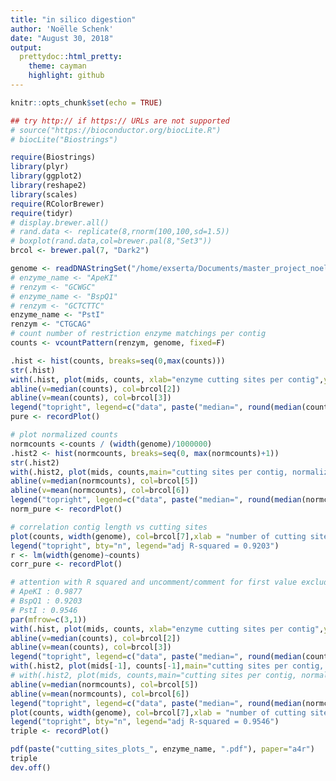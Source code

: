 ```yaml
---
title: "in silico digestion"
author: 'Noëlle Schenk'
date: "August 30, 2018"
output: 
  prettydoc::html_pretty:
    theme: cayman
    highlight: github
---
```


```r
knitr::opts_chunk$set(echo = TRUE)
```

```r
## try http:// if https:// URLs are not supported
# source("https://bioconductor.org/biocLite.R")
# biocLite("Biostrings")
```

```r
require(Biostrings)
library(plyr)
library(ggplot2)
library(reshape2)
library(scales)
require(RColorBrewer)
require(tidyr)
# display.brewer.all()
# rand.data <- replicate(8,rnorm(100,100,sd=1.5))
# boxplot(rand.data,col=brewer.pal(8,"Set3"))
brcol <- brewer.pal(7, "Dark2")
```

```r
genome <- readDNAStringSet("/home/exserta/Documents/master_project_noelle/data/exserta_genome_NGS/P.EXSERTA.contigs.v1.1.3.fasta")
# enzyme_name <- "ApeKI"
# renzym <- "GCWGC"
# enzyme_name <- "BspQ1"
# renzym <- "GCTCTTC"
enzyme_name <- "PstI"
renzym <- "CTGCAG"
# count number of restriction enzyme matchings per contig
counts <- vcountPattern(renzym, genome, fixed=F)

.hist <- hist(counts, breaks=seq(0,max(counts)))
str(.hist)
with(.hist, plot(mids, counts, xlab="enzyme cutting sites per contig",ylab="frequency", main=paste("in silico genome digestion", enzyme_name), pch=16, col=brcol[1]), sub = paste(sum(counts)/ (sum(width(genome))/ 1000000), " enzyme cutting sites per Mb sequence"))
abline(v=median(counts), col=brcol[2])
abline(v=mean(counts), col=brcol[3])
legend("topright", legend=c("data", paste("median=", round(median(counts), 2)), paste("mean=", round(mean(counts),2))), col=brcol[1:3], pch=15)
pure <- recordPlot()

# plot normalized counts
normcounts <-counts / (width(genome)/1000000)
.hist2 <- hist(normcounts, breaks=seq(0, max(normcounts)+1))
str(.hist2)
with(.hist2, plot(mids, counts,main="cutting sites per contig, normalized by contig length", col=brcol[4], xlab="cutting sites per contig and length [Mb]", ylab="Frequency"))
abline(v=median(normcounts), col=brcol[5])
abline(v=mean(normcounts), col=brcol[6])
legend("topright", legend=c("data", paste("median=", round(median(normcounts), 2)), paste("mean=", round(mean(normcounts),2))), col=brcol[4:6], pch=15)
norm_pure <- recordPlot()

# correlation contig length vs cutting sites
plot(counts, width(genome), col=brcol[7],xlab = "number of cutting sites", ylab = "contig length [Mb]", main="cutting sites per contig vs contig length")
legend("topright", bty="n", legend="adj R-squared = 0.9203")
r <- lm(width(genome)~counts)
corr_pure <- recordPlot()
```

```r
# attention with R squared and uncomment/comment for first value excluded
# ApeKI : 0.9877
# BspQ1 : 0.9203 
# PstI : 0.9546
par(mfrow=c(3,1))
with(.hist, plot(mids, counts, xlab="enzyme cutting sites per contig",ylab="frequency", main=paste("in silico genome digestion", enzyme_name), pch=16, col=brcol[1]))
abline(v=median(counts), col=brcol[2])
abline(v=mean(counts), col=brcol[3])
legend("topright", legend=c("data", paste("median=", round(median(counts), 2)), paste("mean=", round(mean(counts),2))), col=brcol[1:3], pch=15)
with(.hist2, plot(mids[-1], counts[-1],main="cutting sites per contig, normalized by contig length", col=brcol[4], xlab="cutting sites per contig and length [Mb]", ylab="Frequency", sub=paste("0 cutting sites in", length(which(normcounts == 0))," cases of total ", length(normcounts), " contigs")))
# with(.hist2, plot(mids, counts,main="cutting sites per contig, normalized by contig length", col=brcol[4], xlab="cutting sites per contig and length [Mb]", ylab="Frequency"))
abline(v=median(normcounts), col=brcol[5])
abline(v=mean(normcounts), col=brcol[6])
legend("topright", legend=c("data", paste("median=", round(median(normcounts), 2)), paste("mean=", round(mean(normcounts),2))), col=brcol[4:6], pch=15)
plot(counts, width(genome), col=brcol[7],xlab = "number of cutting sites", ylab = "contig length [Mb]", main="cutting sites per contig vs contig length")
legend("topright", bty="n", legend="adj R-squared = 0.9546")
triple <- recordPlot()
```



```r
pdf(paste("cutting_sites_plots_", enzyme_name, ".pdf"), paper="a4r")
triple
dev.off()
```
